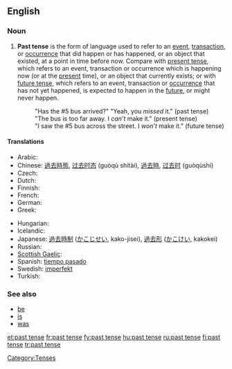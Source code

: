 ==English==

===Noun===
{{wikipedia}}
{{en-noun|sg=[[past]] [[tense]]}}

# {{grammar}} '''Past tense''' is the form of language used to refer to an [[event]], [[transaction]], or [[occurrence]] that did happen or has happened, or an object that existed, at a point in time before now. Compare with [[present tense]], which refers to an event, transaction or occurrence which is happening now (or at the [[present]] time), or an object that currently exists; or with [[future tense]], which refers to an event, transaction or [[occurrence]] that has not yet happened, is expected to happen in the [[future]], or might never happen.
#: "Has the #5 bus arrived?" "Yeah, you ''missed'' it." (past tense)
#: "The bus is too far away. I ''can’t'' make it." (present tense)
#: "I saw the #5 bus across the street. I ''won’t'' make it." (future tense)

====Translations====
{{trans-top|form of language}}
* Arabic: {{Arab|[[ماضي]]}} {{IPAchar|(māḍī)}} {{m}}
* Chinese: [[過去時態]], [[过去时态]] (guòqù shítài), [[過去時]], [[过去时]] (guòqùshí)
* Czech: {{t-|cs|minulý čas|m}}
* Dutch: {{t+|nl|verleden tijd}}
* Finnish: {{t+|fi|imperfekti}}
* French: {{t+|fr|passé|m}}
* German: {{t+|de|Vergangenheit|f}}
* Greek: {{t+|el|αόριστος|m|tr=aóristos}}
{{trans-mid}}
* Hungarian: {{t+|hu|múlt idő}}
* Icelandic: {{t+|is|þátíð|f}}
* Japanese: [[過去時制]] ([[かこじせい]], kako-jisei), [[過去形]] ([[かこけい]], kakokei)
* Russian: {{t+|ru|прошедшее время|n|tr=prošédšeje vrémja}}
* [[Scottish Gaelic]]: {{t-|gd|tràth caithte|m|xs=Scottish Gaelic}}
* Spanish: [[tiempo pasado]] {{m}}
* Swedish: [[imperfekt]]
* Turkish: {{t+|tr|geçmiş zaman}}
{{trans-bottom}}

===See also===
* [[be]]
* [[is]]
* [[was]]

[[Category:Tenses]]

[[et:past tense]]
[[fr:past tense]]
[[fy:past tense]]
[[hu:past tense]]
[[ru:past tense]]
[[fi:past tense]]
[[tr:past tense]]